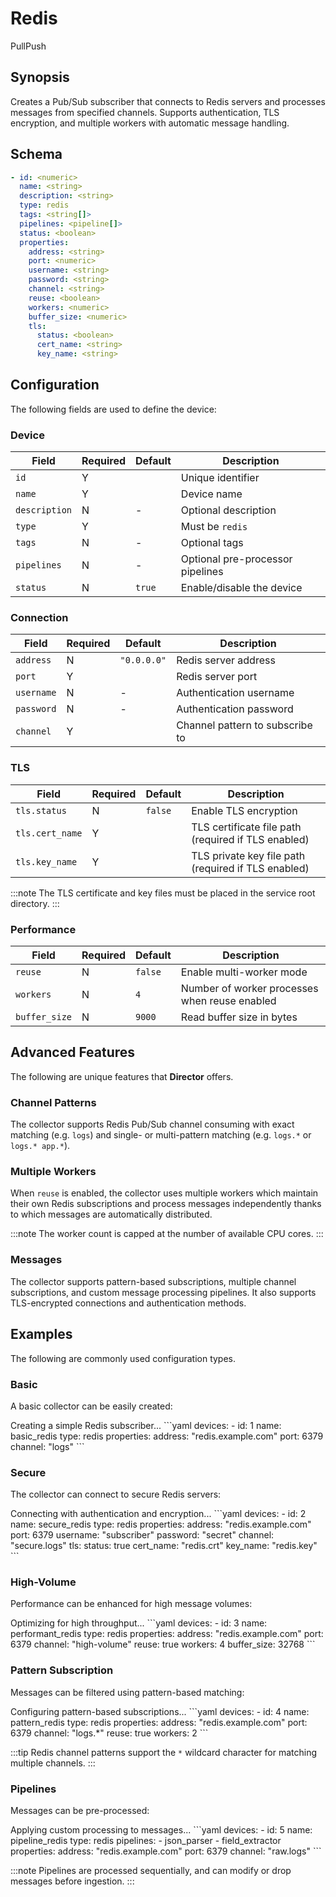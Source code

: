 # Redis

<span className="theme-doc-version-badge badge badge--secondary">Pull</span><span className="theme-doc-version-badge badge badge--secondary">Push</span>

## Synopsis

Creates a Pub/Sub subscriber that connects to Redis servers and processes messages from specified channels. Supports authentication, TLS encryption, and multiple workers with automatic message handling.

## Schema

```yaml {2,3,5}
- id: <numeric>
  name: <string>
  description: <string>
  type: redis
  tags: <string[]>
  pipelines: <pipeline[]>
  status: <boolean>
  properties:
    address: <string>
    port: <numeric>
    username: <string>
    password: <string>
    channel: <string>
    reuse: <boolean>
    workers: <numeric>
    buffer_size: <numeric>
    tls:
      status: <boolean>
      cert_name: <string>
      key_name: <string>
```

## Configuration

The following fields are used to define the device:

### Device

|Field|Required|Default|Description|
|---|---|---|---|
|`id`|Y||Unique identifier|
|`name`|Y||Device name|
|`description`|N|-|Optional description|
|`type`|Y||Must be `redis`|
|`tags`|N|-|Optional tags|
|`pipelines`|N|-|Optional pre-processor pipelines|
|`status`|N|`true`|Enable/disable the device|

### Connection

|Field|Required|Default|Description|
|---|---|---|---|
|`address`|N|`"0.0.0.0"`|Redis server address|
|`port`|Y||Redis server port|
|`username`|N|-|Authentication username|
|`password`|N|-|Authentication password|
|`channel`|Y||Channel pattern to subscribe to|

### TLS

|Field|Required|Default|Description|
|---|---|---|---|
|`tls.status`|N|`false`|Enable TLS encryption|
|`tls.cert_name`|Y||TLS certificate file path (required if TLS enabled)|
|`tls.key_name`|Y||TLS private key file path (required if TLS enabled)|

:::note
The TLS certificate and key files must be placed in the service root directory.
:::

### Performance

|Field|Required|Default|Description|
|---|---|---|---|
|`reuse`|N|`false`|Enable multi-worker mode|
|`workers`|N|`4`|Number of worker processes when reuse enabled|
|`buffer_size`|N|`9000`|Read buffer size in bytes|

## Advanced Features

The following are unique features that **Director** offers.

### Channel Patterns

The collector supports Redis Pub/Sub channel consuming with exact matching (e.g. `logs`) and single- or multi-pattern matching (e.g. `logs.*` or `logs.* app.*`).

### Multiple Workers

When `reuse` is enabled, the collector uses multiple workers which maintain their own Redis subscriptions and process messages independently thanks to which messages are automatically distributed.

:::note
The worker count is capped at the number of available CPU cores.
:::

### Messages

The collector supports pattern-based subscriptions, multiple channel subscriptions, and custom message processing pipelines. It also supports TLS-encrypted connections and authentication methods.

## Examples

The following are commonly used configuration types.

### Basic

A basic collector can be easily created:

<ExampleGrid>
  <CommentCol>
    Creating a simple Redis subscriber...
  </CommentCol>
  <CodeCol>
    ```yaml
    devices:
      - id: 1
        name: basic_redis
        type: redis
        properties:
          address: "redis.example.com"
          port: 6379
          channel: "logs"
    ```
  </CodeCol>
</ExampleGrid>

### Secure

The collector can connect to secure Redis servers:

<ExampleGrid>
  <CommentCol>
    Connecting with authentication and encryption...
  </CommentCol>
  <CodeCol>
    ```yaml
    devices:
      - id: 2
        name: secure_redis
        type: redis
        properties:
          address: "redis.example.com"
          port: 6379
          username: "subscriber"
          password: "secret"
          channel: "secure.logs"
          tls:
            status: true
            cert_name: "redis.crt"
            key_name: "redis.key"
    ```
  </CodeCol>
</ExampleGrid>

### High-Volume

Performance can be enhanced for high message volumes:

<ExampleGrid>
  <CommentCol>
    Optimizing for high throughput...
  </CommentCol>
  <CodeCol>
    ```yaml
    devices:
      - id: 3
        name: performant_redis
        type: redis
        properties:
          address: "redis.example.com"
          port: 6379
          channel: "high-volume"
          reuse: true
          workers: 4
          buffer_size: 32768
    ```
  </CodeCol>
</ExampleGrid>

### Pattern Subscription

Messages can be filtered using pattern-based matching:

<ExampleGrid>
  <CommentCol>
    Configuring pattern-based subscriptions...
  </CommentCol>
  <CodeCol>
    ```yaml
    devices:
      - id: 4
        name: pattern_redis
        type: redis
        properties:
          address: "redis.example.com"
          port: 6379
          channel: "logs.*"
          reuse: true
          workers: 2
    ```
  </CodeCol>
</ExampleGrid>

:::tip
Redis channel patterns support the `*` wildcard character for matching multiple channels.
:::

### Pipelines

Messages can be pre-processed:

<ExampleGrid>
  <CommentCol>
    Applying custom processing to messages...
  </CommentCol>
  <CodeCol>
    ```yaml
    devices:
      - id: 5
        name: pipeline_redis
        type: redis
        pipelines:
          - json_parser
          - field_extractor
        properties:
          address: "redis.example.com"
          port: 6379
          channel: "raw.logs"
    ```
  </CodeCol>
</ExampleGrid>

:::note
Pipelines are processed sequentially, and can modify or drop messages before ingestion.
:::
